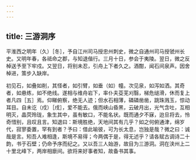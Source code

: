 ```yaml
---
---
---
```

title: 三游洞序
---



平淮西之明年（久）［冬］，予自江州司马授忠州刺史，微之自通州司马授虢州长史。又明年春，各祗命之郡，与知退偕行。三月十日，参会于夷陵。翌日，微之反棹送予至下牢戍。又翌日，将别未忍，引舟上下者久之。酒酣，闻石间泉声。因舍棹进，策步入缺岸。

初见石，如叠如削，其怪者，如引臂，如垂（如）幢。次见泉，如泻如洒。其奇者，如悬练，如不绝线。遂相与维舟岩下，率仆夫芟芜刈翳，梯危缒滑，休而复上者凡四［五］焉。仰睇俯察，绝无人迹；但水石相薄，磷磷凿凿，跳珠溅玉，惊动耳目。自未讫（戍）［戌］，爱不能去。俄而峡山昏黑，云破月出，光气含吐，互相明灭，晶荧玲珑，象生其中，虽有敏口，不能名状。既而通夕不寐，迨旦将去，怜奇惜别，且叹且言。知退曰：斯境胜绝，天地间其有几乎？如之何俯通津，绵岁代，寂寥委置，罕有到者？予曰：借此喻彼，可为长太息，岂独是哉？微之曰：诚哉是言。矧吾人难相逢，斯境不易得；今两偶于是，得无述乎？请各赋古调诗二十韵，书于石壁；仍命予序而纪之。又以吾三人始游，故目为三游洞。洞在浃州上二十里北峰下，两岸相廞间。欲将来好事者知，故备书其事。